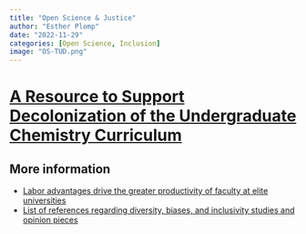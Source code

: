 ```yaml
---
title: "Open Science & Justice"
author: "Esther Plomp"
date: "2022-11-29"
categories: [Open Science, Inclusion]
image: "OS-TUD.png"
---
```


# [A Resource to Support Decolonization of the Undergraduate Chemistry Curriculum](https://doi.org/10.26434/chemrxiv-2022-t3srw-v3)

## More information

-   [Labor advantages drive the greater productivity of faculty at elite universities](https://doi.org/10.1126/sciadv.abq7056)
-   [List of references regarding diversity, biases, and inclusivity studies and opinion pieces](https://www.winrepo.org/publications/)
